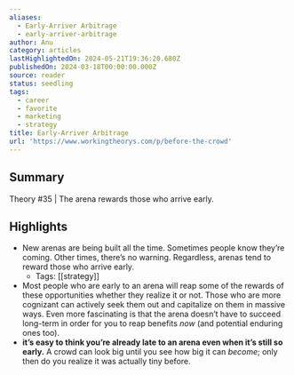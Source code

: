 ```yaml
---
aliases:
  - Early-Arriver Arbitrage
  - early-arriver-arbitrage
author: Anu
category: articles
lastHighlightedOn: 2024-05-21T19:36:20.680Z
publishedOn: 2024-03-18T00:00:00.000Z
source: reader
status: seedling
tags:
  - career
  - favorite
  - marketing
  - strategy
title: Early-Arriver Arbitrage
url: 'https://www.workingtheorys.com/p/before-the-crowd'
---
```

## Summary

Theory #35 | The arena rewards those who arrive early.

## Highlights

- New arenas are being built all the time. Sometimes people know they’re coming. Other times, there’s no warning. Regardless, arenas tend to reward those who arrive early.
    - Tags: [[strategy]]
- Most people who are early to an arena will reap some of the rewards of these opportunities whether they realize it or not. Those who are more cognizant can actively seek them out and capitalize on them in massive ways. Even more fascinating is that the arena doesn’t have to succeed long-term in order for you to reap benefits _now_ (and potential enduring ones too).
- **it’s easy to think you’re already late to an arena even when it’s still so early.** A crowd can look big until you see how big it can _become_; only then do you realize it was actually tiny before.
